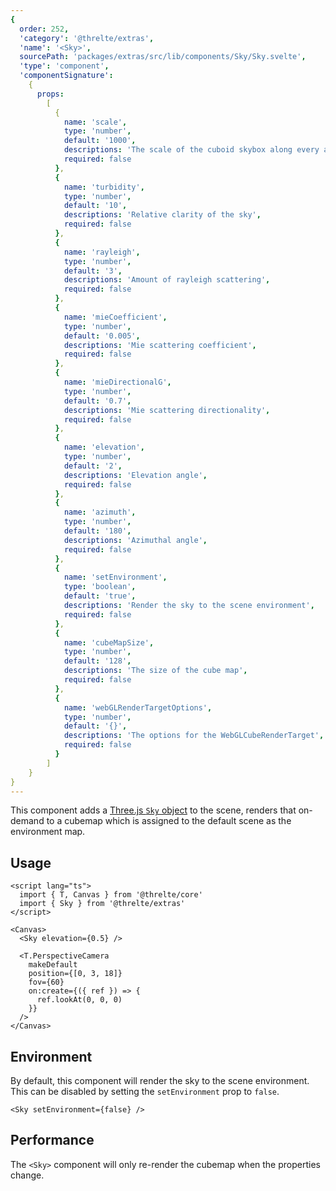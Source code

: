 ```yaml
---
{
  order: 252,
  'category': '@threlte/extras',
  'name': '<Sky>',
  sourcePath: 'packages/extras/src/lib/components/Sky/Sky.svelte',
  'type': 'component',
  'componentSignature':
    {
      props:
        [
          {
            name: 'scale',
            type: 'number',
            default: '1000',
            descriptions: 'The scale of the cuboid skybox along every axis',
            required: false
          },
          {
            name: 'turbidity',
            type: 'number',
            default: '10',
            descriptions: 'Relative clarity of the sky',
            required: false
          },
          {
            name: 'rayleigh',
            type: 'number',
            default: '3',
            descriptions: 'Amount of rayleigh scattering',
            required: false
          },
          {
            name: 'mieCoefficient',
            type: 'number',
            default: '0.005',
            descriptions: 'Mie scattering coefficient',
            required: false
          },
          {
            name: 'mieDirectionalG',
            type: 'number',
            default: '0.7',
            descriptions: 'Mie scattering directionality',
            required: false
          },
          {
            name: 'elevation',
            type: 'number',
            default: '2',
            descriptions: 'Elevation angle',
            required: false
          },
          {
            name: 'azimuth',
            type: 'number',
            default: '180',
            descriptions: 'Azimuthal angle',
            required: false
          },
          {
            name: 'setEnvironment',
            type: 'boolean',
            default: 'true',
            descriptions: 'Render the sky to the scene environment',
            required: false
          },
          {
            name: 'cubeMapSize',
            type: 'number',
            default: '128',
            descriptions: 'The size of the cube map',
            required: false
          },
          {
            name: 'webGLRenderTargetOptions',
            type: 'number',
            default: '{}',
            descriptions: 'The options for the WebGLCubeRenderTarget',
            required: false
          }
        ]
    }
}
---
```


This component adds a [Three.js `Sky` object](https://github.com/mrdoob/three.js/blob/dev/examples/jsm/objects/Sky.js) to the scene, renders that on-demand to a cubemap which is assigned to the default scene as the environment map.

<Example
  path="extras/sky"
  showFile="App.svelte"
/>

## Usage

```svelte
<script lang="ts">
  import { T, Canvas } from '@threlte/core'
  import { Sky } from '@threlte/extras'
</script>

<Canvas>
  <Sky elevation={0.5} />

  <T.PerspectiveCamera
    makeDefault
    position={[0, 3, 18]}
    fov={60}
    on:create={({ ref }) => {
      ref.lookAt(0, 0, 0)
    }}
  />
</Canvas>
```

## Environment

By default, this component will render the sky to the scene environment. This can be disabled by setting the `setEnvironment` prop to `false`.

```svelte
<Sky setEnvironment={false} />
```

## Performance

The `<Sky>` component will only re-render the cubemap when the properties change.
